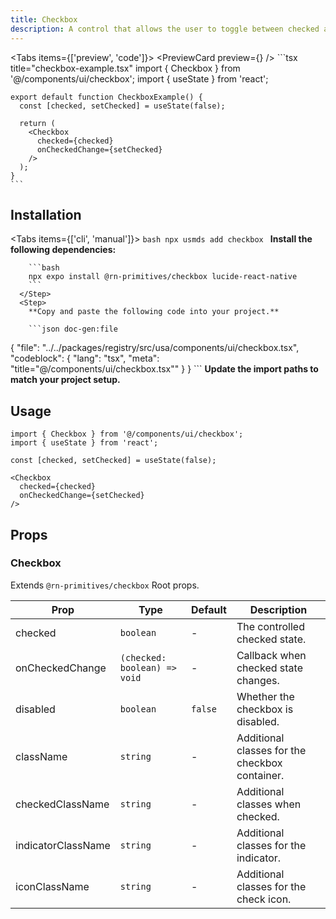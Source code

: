 ```yaml
---
title: Checkbox
description: A control that allows the user to toggle between checked and not checked.
---
```



<Tabs items={['preview', 'code']}>
  <Tab value="preview">
    <PreviewCard preview={<CheckboxPreview />} />
  </Tab>
  <Tab value="code">
    ```tsx title="checkbox-example.tsx"
    import { Checkbox } from '@/components/ui/checkbox';
    import { useState } from 'react';

    export default function CheckboxExample() {
      const [checked, setChecked] = useState(false);

      return (
        <Checkbox
          checked={checked}
          onCheckedChange={setChecked}
        />
      );
    }
    ```
  </Tab>
</Tabs>

## Installation

<Tabs items={['cli', 'manual']}>
  <Tab value="cli">
    ```bash
    npx usmds add checkbox
    ```
  </Tab>
  <Tab value="manual">
    <Steps>
      <Step>
        **Install the following dependencies:**

        ```bash
        npx expo install @rn-primitives/checkbox lucide-react-native
        ```
      </Step>
      <Step>
        **Copy and paste the following code into your project.**

        ```json doc-gen:file
{
  "file": "../../packages/registry/src/usa/components/ui/checkbox.tsx",
  "codeblock": {
    "lang": "tsx",
    "meta": "title=\"@/components/ui/checkbox.tsx\""
  }
}
        ```
      </Step>
      <Step>
        **Update the import paths to match your project setup.**
      </Step>
    </Steps>
  </Tab>
</Tabs>

## Usage

```tsx
import { Checkbox } from '@/components/ui/checkbox';
import { useState } from 'react';

const [checked, setChecked] = useState(false);

<Checkbox
  checked={checked}
  onCheckedChange={setChecked}
/>
```

## Props

### Checkbox

Extends `@rn-primitives/checkbox` Root props.

| Prop | Type | Default | Description |
|------|------|---------|-------------|
| checked | `boolean` | - | The controlled checked state. |
| onCheckedChange | `(checked: boolean) => void` | - | Callback when checked state changes. |
| disabled | `boolean` | `false` | Whether the checkbox is disabled. |
| className | `string` | - | Additional classes for the checkbox container. |
| checkedClassName | `string` | - | Additional classes when checked. |
| indicatorClassName | `string` | - | Additional classes for the indicator. |
| iconClassName | `string` | - | Additional classes for the check icon. |

